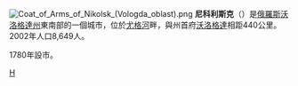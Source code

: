 {{coord|59|32|N|45|27|E|display=title}}
[[File:Coat_of_Arms_of_Nikolsk_(Vologda_oblast).png|right]]
'''尼科利斯克'''（{{lang-ru|Нико́льск}}）是[[俄羅斯|俄羅斯]][[沃洛格達州|沃洛格達州]]東南部的一個城市，位於[[尤格河|尤格河]]畔，與州首府[[沃洛格達|沃洛格達]]相距440公里。2002年人口8,649人。

1780年設市。

{{Cities and towns in Vologda Oblast}}
{{Authority control}}
[[Category:沃洛格達州城市|Н]]